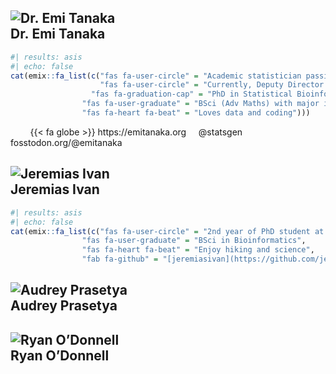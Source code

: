 ::: {.panel-tabset}

## ![Dr. Emi Tanaka](`r photo_path`images/team/emi-square.png){.circle-image-120}<br>Dr. Emi Tanaka

::: f2

```r
#| results: asis
#| echo: false
cat(emix::fa_list(c("fas fa-user-circle" = "Academic statistician passionate about data science and open source software",
                    "fas fa-user-circle" = "Currently, Deputy Director of ANU Biological Data Science Institute and Executive Editor of R Journal",
                  "fas fa-graduation-cap" = "PhD in Statistical Bioinformatics",
                "fas fa-user-graduate" = "BSci (Adv Maths) with major in Mathematics and Statistics",
                "fas fa-heart fa-beat" = "Loves data and coding")))
```


&nbsp; &nbsp; &nbsp; &nbsp; {{< fa globe >}} https://emitanaka.org &nbsp; &nbsp; <i class="fab fa-twitter"></i> @statsgen &nbsp; &nbsp; <i class="fab fa-mastodon"></i> fosstodon.org/@emitanaka


:::

## ![Jeremias Ivan](`r photo_path`images/team/jeremias-ivan.jpg){.circle-image-120}<br>Jeremias Ivan

::: f2

```r
#| results: asis
#| echo: false
cat(emix::fa_list(c("fas fa-user-circle" = "2nd year of PhD student at ANU, working on phylogenomics methods to study hybridisation",
                "fas fa-user-graduate" = "BSci in Bioinformatics",
                "fas fa-heart fa-beat" = "Enjoy hiking and science",
                "fab fa-github" = "[jeremiasivan](https://github.com/jeremiasivan)")))
```



:::


## ![Audrey Prasetya](`r photo_path`images/team/audrey-prasetya.jpeg){.circle-image-120}<br>Audrey Prasetya

## ![Ryan O'Donnell](`r photo_path`images/team/ryan-odonnell.jpg){.circle-image-120}<br>Ryan O'Donnell



:::
